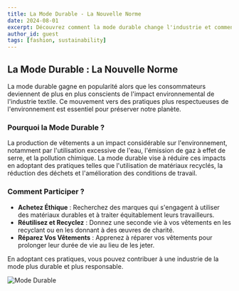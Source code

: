 ```yaml
---
title: La Mode Durable - La Nouvelle Norme
date: 2024-08-01
excerpt: Découvrez comment la mode durable change l'industrie et comment vous pouvez participer.
author_id: guest
tags: [fashion, sustainability]
---
```


## La Mode Durable : La Nouvelle Norme

La mode durable gagne en popularité alors que les consommateurs deviennent de plus en plus conscients de l'impact environnemental de l'industrie textile. Ce mouvement vers des pratiques plus respectueuses de l'environnement est essentiel pour préserver notre planète. 

### Pourquoi la Mode Durable ?

La production de vêtements a un impact considérable sur l'environnement, notamment par l'utilisation excessive de l'eau, l'émission de gaz à effet de serre, et la pollution chimique. La mode durable vise à réduire ces impacts en adoptant des pratiques telles que l'utilisation de matériaux recyclés, la réduction des déchets et l'amélioration des conditions de travail.

### Comment Participer ?

- **Achetez Éthique** : Recherchez des marques qui s'engagent à utiliser des matériaux durables et à traiter équitablement leurs travailleurs.
- **Réutilisez et Recyclez** : Donnez une seconde vie à vos vêtements en les recyclant ou en les donnant à des œuvres de charité.
- **Réparez Vos Vêtements** : Apprenez à réparer vos vêtements pour prolonger leur durée de vie au lieu de les jeter.

En adoptant ces pratiques, vous pouvez contribuer à une industrie de la mode plus durable et plus responsable.

![Mode Durable](https://source.unsplash.com/1600x900/?sustainable-fashion)


